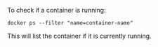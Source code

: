 To check if a container is running:

```
docker ps --filter "name=container-name"
```

This will list the container if it is currently running.
